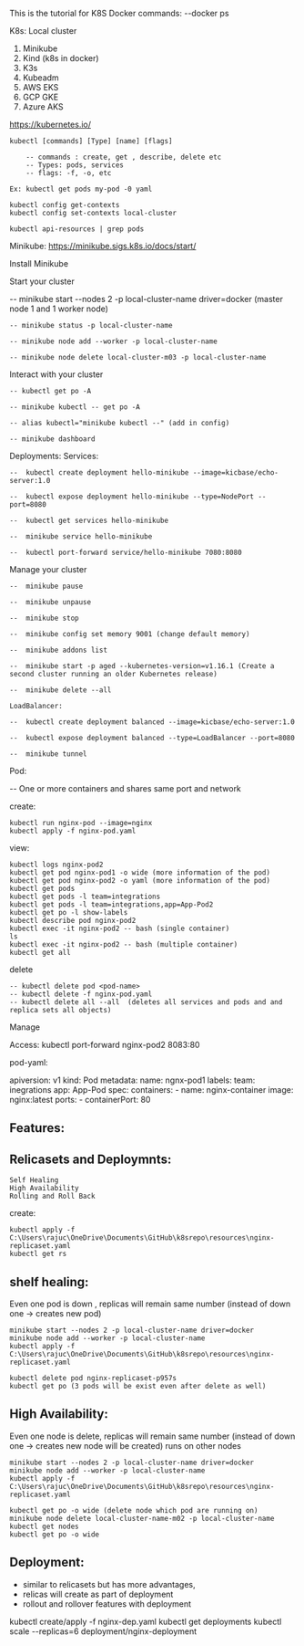 This is the tutorial for K8S
Docker commands:
--docker ps

K8s:
Local cluster
1. Minikube
2. Kind (k8s in docker)
3. K3s
4. Kubeadm
5. AWS EKS
6. GCP GKE
7. Azure AKS

https://kubernetes.io/
    
    kubectl [commands] [Type] [name] [flags]
        
        -- commands : create, get , describe, delete etc
        -- Types: pods, services
        -- flags: -f, -o, etc
    
    Ex: kubectl get pods my-pod -0 yaml

    kubectl config get-contexts 
    kubectl config set-contexts local-cluster

    kubectl api-resources | grep pods

Minikube:
https://minikube.sigs.k8s.io/docs/start/

Install Minikube

Start your cluster

   -- minikube start --nodes 2 -p local-cluster-name driver=docker
        (master node 1 and 1 worker node)

    -- minikube status -p local-cluster-name

    -- minikube node add --worker -p local-cluster-name

    -- minikube node delete local-cluster-m03 -p local-cluster-name 

Interact with your cluster

    -- kubectl get po -A

    -- minikube kubectl -- get po -A

    -- alias kubectl="minikube kubectl --" (add in config)

    -- minikube dashboard

Deployments:
   Services:

    --  kubectl create deployment hello-minikube --image=kicbase/echo-server:1.0
   
    --  kubectl expose deployment hello-minikube --type=NodePort --port=8080
   
    --  kubectl get services hello-minikube
   
    --  minikube service hello-minikube
   
    --  kubectl port-forward service/hello-minikube 7080:8080

Manage your cluster

    --  minikube pause

    --  minikube unpause

    --  minikube stop

    --  minikube config set memory 9001 (change default memory)

    --  minikube addons list

    --  minikube start -p aged --kubernetes-version=v1.16.1 (Create a second cluster running an older Kubernetes release)

    --  minikube delete --all
    
    LoadBalancer:
    
    --  kubectl create deployment balanced --image=kicbase/echo-server:1.0
    
    --  kubectl expose deployment balanced --type=LoadBalancer --port=8080
    
    --  minikube tunnel


Pod:

-- One or more containers  and shares same port and network

create:

    kubectl run nginx-pod --image=nginx
    kubectl apply -f nginx-pod.yaml

view:

    kubectl logs nginx-pod2
    kubectl get pod nginx-pod1 -o wide (more information of the pod)
    kubectl get pod nginx-pod2 -o yaml (more information of the pod)
    kubectl get pods
    kubectl get pods -l team=integrations
    kubectl get pods -l team=integrations,app=App-Pod2
    kubectl get po -l show-labels
    kubectl describe pod nginx-pod2
    kubectl exec -it nginx-pod2 -- bash (single container)
    ls
    kubectl exec -it nginx-pod2 -- bash (multiple container)
    kubectl get all

delete

    -- kubectl delete pod <pod-name>
    -- kubectl delete -f nginx-pod.yaml
    -- kubectl delete all --all  (deletes all services and pods and and replica sets all objects)

Manage

Access:
    kubectl port-forward nginx-pod2 8083:80

pod-yaml:

apiversion: v1
kind: Pod
metadata:
    name: ngnx-pod1
    labels:
        team:   inegrations
        app: App-Pod
spec:
    containers:
        -   name: nginx-container
            image: nginx:latest
            ports:
                -   containerPort: 80

          
Features:
-------------

Relicasets and Deploymnts:
 -------------------------------------   
    Self Healing 
    High Availability 
    Rolling and Roll Back

create:

    kubectl apply -f C:\Users\rajuc\OneDrive\Documents\GitHub\k8srepo\resources\nginx-replicaset.yaml
    kubectl get rs

shelf healing:
----------------------
 Even one pod is down , replicas will remain same number (instead of down one -> creates new pod)
    
    minikube start --nodes 2 -p local-cluster-name driver=docker
    minikube node add --worker -p local-cluster-name
    kubectl apply -f C:\Users\rajuc\OneDrive\Documents\GitHub\k8srepo\resources\nginx-replicaset.yaml

    kubectl delete pod nginx-replicaset-p957s
    kubectl get po (3 pods will be exist even after delete as well)

High Availability:
-------------------
Even one node is delete, replicas will remain same number (instead of down one -> creates new node will be created) runs on other nodes
    
    minikube start --nodes 2 -p local-cluster-name driver=docker
    minikube node add --worker -p local-cluster-name
    kubectl apply -f C:\Users\rajuc\OneDrive\Documents\GitHub\k8srepo\resources\nginx-replicaset.yaml

    kubectl get po -o wide (delete node which pod are running on)
    minikube node delete local-cluster-name-m02 -p local-cluster-name
    kubectl get nodes
    kubectl get po -o wide

Deployment:
---------------
- similar to relicasets but has more advantages, 
- relicas will create as part of deployment 
- rollout and rollover features with deployment

kubectl create/apply -f nginx-dep.yaml
kubectl get deployments
kubectl scale --replicas=6 deployment/nginx-deployment




